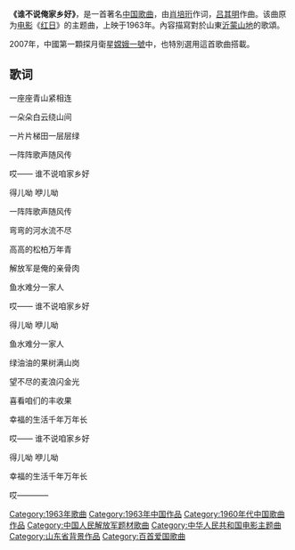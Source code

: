 '''《谁不说俺家乡好》'''，是一首著名[[中国|中国]][[歌曲|歌曲]]，由[[肖培珩|肖培珩]]作词，[[吕其明|吕其明]]作曲。该曲原为[[电影|电影]]《[[红日_(电影)|红日]]》的主题曲，上映于1963年。內容描寫對於山東[[沂蒙山地|沂蒙山地]]的歌頌。

2007年，中國第一顆探月衛星[[嫦娥一號|嫦娥一號]]中，也特別選用這首歌曲搭載。

== 歌词 ==
{{col-begin}}
{{col-break|width=33%}}
一座座青山紧相连

一朵朵白云绕山间

一片片梯田一层层绿

一阵阵歌声随风传

哎—— 谁不说咱家乡好

得儿呦 咿儿呦

一阵阵歌声随风传

{{col-break}}
弯弯的河水流不尽

高高的松柏万年青

解放军是俺的亲骨肉

鱼水难分一家人

哎—— 谁不说咱家乡好

得儿呦 咿儿呦

鱼水难分一家人

{{col-break}}
绿油油的果树满山岗

望不尽的麦浪闪金光

喜看咱们的丰收果

幸福的生活千年万年长

哎——  谁不说咱家乡好

得儿呦 咿儿呦

幸福的生活千年万年长

哎————
{{col-end}}

{{song-stub}}
{{中宣部推荐100首爱国歌曲}}
[[Category:1963年歌曲|Category:1963年歌曲]]
[[Category:1963年中国作品|Category:1963年中国作品]]
[[Category:1960年代中国歌曲作品|Category:1960年代中国歌曲作品]]
[[Category:中国人民解放军题材歌曲|Category:中国人民解放军题材歌曲]]
[[Category:中华人民共和国电影主题曲|Category:中华人民共和国电影主题曲]]
[[Category:山东省背景作品|Category:山东省背景作品]]
[[Category:百首爱国歌曲|Category:百首爱国歌曲]]